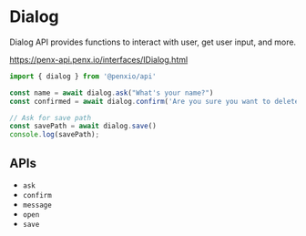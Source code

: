 # Dialog

Dialog API provides functions to interact with user, get user input, and more.

https://penx-api.penx.io/interfaces/IDialog.html


```ts
import { dialog } from '@penxio/api'

const name = await dialog.ask("What's your name?")
const confirmed = await dialog.confirm('Are you sure you want to delete this file?')

// Ask for save path
const savePath = await dialog.save()
console.log(savePath);
```

## APIs

- `ask`
- `confirm`
- `message`
- `open`
- `save`
